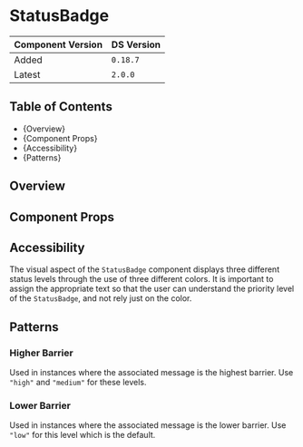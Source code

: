 

<Meta of={StatusBadgeStories} />

# StatusBadge

| Component Version | DS Version |
| ----------------- | ---------- |
| Added             | `0.18.7`   |
| Latest            | `2.0.0`    |

## Table of Contents

- {<Link href="#overview" target="_self">Overview</Link>}
- {<Link href="#component-props" target="_self">Component Props</Link>}
- {<Link href="#accessibility" target="_self">Accessibility</Link>}
- {<Link href="#patterns" target="_self">Patterns</Link>}

## Overview

<Description of={StatusBadgeStories} />

## Component Props

<Canvas of={StatusBadgeStories.WithControls} />

<ArgTypes of={StatusBadgeStories.WithControls} />

## Accessibility

The visual aspect of the `StatusBadge` component displays three different status
levels through the use of three different colors. It is important to assign
the appropriate text so that the user can understand the priority level of the
`StatusBadge`, and not rely just on the color.

## Patterns

### Higher Barrier

Used in instances where the associated message is the highest barrier. Use
`"high"` and `"medium"` for these levels.

<Canvas of={StatusBadgeStories.HigherBarrier} />

### Lower Barrier

Used in instances where the associated message is the lower barrier. Use
`"low"` for this level which is the default.

<Canvas of={StatusBadgeStories.LowerBarrier} />
